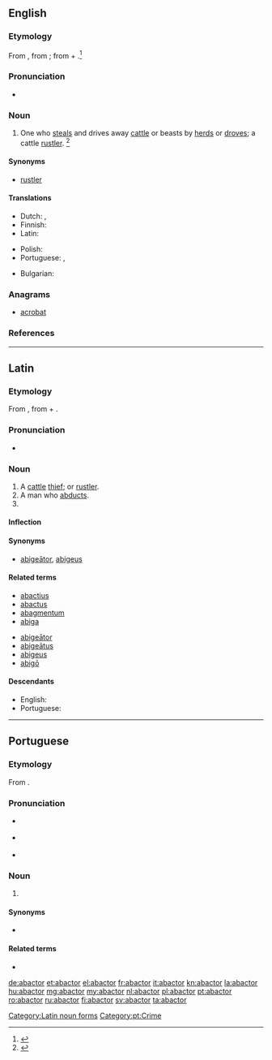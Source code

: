 ==English==

===Etymology===
From {{etyl|LL.|en}} {{term|abactor||cattle rustler|lang=la}}, from {{m|la|abigō||drive away}}; from {{term|ab||from, away from|lang=la}} + {{m|la|agō||drive}}.<ref>{{R:MW3 1976|page=3}}</ref>

===Pronunciation===
* {{a|GenAm}} {{IPA|/ˈæˌbæk.tɚ/|/æˈbæk.tɚ/|lang=en}}

===Noun===
{{en-noun}}

# {{context|legal|obsolete|lang=en}} One who [[steal]]s and drives away [[cattle]] or beasts by [[herd]]s or [[drove]]s; a cattle [[rustler]]. {{defdate|Attested from the mid 17<sup>th</sup> century until the early 19<sup>th</sup> century.}}<ref>{{R:SOED5|page=2}}</ref>

====Synonyms====
* [[rustler]]

====Translations====
{{trans-top|one who steals and drives away cattle or beasts by herds}}
* Dutch: {{t|nl|runderdief|m}}, {{t+|nl|veedief|m}}
* Finnish: {{t|fi|karjavaras}}
* Latin: {{t+|la|abactor|m}}
{{trans-mid}}
* Polish: {{t|pl|[[złodziej]] [[bydło|bydła]]|m-pr}}
* Portuguese: {{t+|pt|abactor|m}}, {{t|pt|abígeo|m}}
{{trans-bottom}}

{{checktrans-top}}
* Bulgarian: {{t-check|bg|[[Крадец]] [[на]] [[добитък]]|sc=Cyrl}} {{attention|bg|2=was "Крадец на добитък" - assumed sum-of-parts; if an idiom, remove the wikilinks to the individual words. see [[User:Kephir/gadgets/xte#Translation_fixing]]}}
{{trans-mid}}
{{trans-bottom}}

===Anagrams===
* [[acrobat#English|acrobat]]

===References===
<references/>

----

==Latin==

===Etymology===
From {{m|la|abigō||drive away}}, from {{term|ab||from, away from|lang=la}} + {{m|la|agō||drive}}.

===Pronunciation===
* {{a|Classical}} {{IPA|/abˈak.tor/|lang=la}}

===Noun===
{{la-noun|abactor|abactoris|abactōris|m|third}}

# A [[cattle]] [[thief]]; {{l|en|abactor}} or [[rustler]].
# A man who [[abduct]]s.
# {{inflection of|abactor||voc|s|lang=la}}

====Inflection====
{{la-decl-3rd|abactor|abactōr}}

====Synonyms====
* {{sense|cattle thief}} [[abigeator|abigeātor]], [[abigeus]]

====Related terms====
{{top2}}
* [[abactius]]
* [[abactus]]
* [[abagmentum]]
* [[abiga]]
{{mid2}}
* [[abigeator|abigeātor]]
* [[abigeatus|abigeātus]]
* [[abigeus]]
* [[abigo|abigō]]
{{bottom}}

====Descendants====
* English: {{l|en|abactor}}
* Portuguese: {{l|pt|abactor}}

[[Category:Latin noun forms]]

----

==Portuguese==

===Etymology===
From {{etyl|la|pt}} {{term|abactor|lang=la}}.

===Pronunciation===
* {{a|Paulista|South Brazil}} {{IPA|/aˌbakˈtoɾ/|/aˌbakiˈtoɾ/|lang=pt}}
* {{a|Paulista}} {{IPA|/aˌbakˈtoɹ/|/aˌbakiˈtoɹ/|lang=pt}}
* {{a|South Brazil}} {{IPA|/aˌbakˈtoɻ/|/aˌbakiˈtoɻ/|lang=pt}}

===Noun===
{{pt-noun|m|es|f=abactora}}

# {{l|en|abactor}} {{gloss|cattle thief}}

====Synonyms====
* {{l|pt|abígeo}}

====Related terms====
* {{l|pt|abacto}}

[[Category:pt:Crime]]

[[de:abactor]]
[[et:abactor]]
[[el:abactor]]
[[fr:abactor]]
[[it:abactor]]
[[kn:abactor]]
[[la:abactor]]
[[hu:abactor]]
[[mg:abactor]]
[[my:abactor]]
[[nl:abactor]]
[[pl:abactor]]
[[pt:abactor]]
[[ro:abactor]]
[[ru:abactor]]
[[fi:abactor]]
[[sv:abactor]]
[[ta:abactor]]